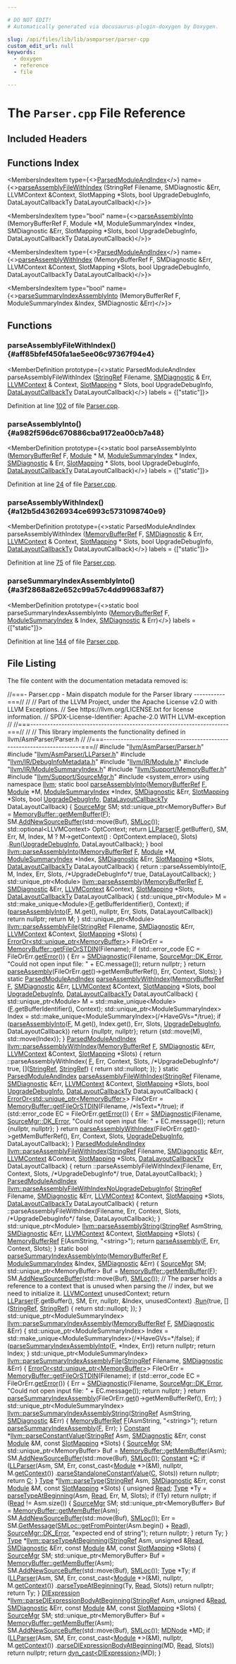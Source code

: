 ```yaml
---

# DO NOT EDIT!
# Automatically generated via docusaurus-plugin-doxygen by Doxygen.

slug: /api/files/lib/lib/asmparser/parser-cpp
custom_edit_url: null
keywords:
  - doxygen
  - reference
  - file

---
```





# The `Parser.cpp` File Reference

<DoxygenPage pluginConfig={pluginConfig}>



## Included Headers

<IncludesList>
<IncludesListItem
  filePath="llvm/AsmParser/Parser.h"
  permalink="/docs/api/files/include/include/llvm/include/llvm/asmparser/parser-h"
  isLocal="true" />
<IncludesListItem
  filePath="llvm/AsmParser/LLParser.h"
  permalink="/docs/api/files/include/include/llvm/include/llvm/asmparser/llparser-h"
  isLocal="true" />
<IncludesListItem
  filePath="llvm/IR/DebugInfoMetadata.h"
  permalink="/docs/api/files/include/include/llvm/include/llvm/ir/debuginfometadata-h"
  isLocal="true" />
<IncludesListItem
  filePath="llvm/IR/Module.h"
  permalink="/docs/api/files/include/include/llvm/include/llvm/ir/module-h"
  isLocal="true" />
<IncludesListItem
  filePath="llvm/IR/ModuleSummaryIndex.h"
  permalink="/docs/api/files/include/include/llvm/include/llvm/ir/modulesummaryindex-h"
  isLocal="true" />
<IncludesListItem
  filePath="llvm/Support/MemoryBuffer.h"
  permalink="/docs/api/files/include/include/llvm/include/llvm/support/memorybuffer-h"
  isLocal="true" />
<IncludesListItem
  filePath="llvm/Support/SourceMgr.h"
  permalink="/docs/api/files/include/include/llvm/include/llvm/support/sourcemgr-h"
  isLocal="true" />
<IncludesListItem
  filePath="system_error"
  permalink=""
  isLocal="false" />
</IncludesList>

## Functions Index

<MembersIndex>

<MembersIndexItem
  type={<><a href="/docs/api/structs/llvm/parsedmoduleandindex">ParsedModuleAndIndex</a></>}
  name={<><a href="#aff85bfef450fa1ae5ee06c97367f94e4">parseAssemblyFileWithIndex</a> (StringRef Filename, SMDiagnostic &amp;Err, LLVMContext &amp;Context, SlotMapping &#42;Slots, bool UpgradeDebugInfo, DataLayoutCallbackTy DataLayoutCallback)</>}>
</MembersIndexItem>

<MembersIndexItem
  type="bool"
  name={<><a href="#a982f596dc670886cba9172ea00cb7a48">parseAssemblyInto</a> (MemoryBufferRef F, Module &#42;M, ModuleSummaryIndex &#42;Index, SMDiagnostic &amp;Err, SlotMapping &#42;Slots, bool UpgradeDebugInfo, DataLayoutCallbackTy DataLayoutCallback)</>}>
</MembersIndexItem>

<MembersIndexItem
  type={<><a href="/docs/api/structs/llvm/parsedmoduleandindex">ParsedModuleAndIndex</a></>}
  name={<><a href="#a12b5d43626934ce6993c5731098740e9">parseAssemblyWithIndex</a> (MemoryBufferRef F, SMDiagnostic &amp;Err, LLVMContext &amp;Context, SlotMapping &#42;Slots, bool UpgradeDebugInfo, DataLayoutCallbackTy DataLayoutCallback)</>}>
</MembersIndexItem>

<MembersIndexItem
  type="bool"
  name={<><a href="#a3f2868a82e652c99a57c4dd99683af87">parseSummaryIndexAssemblyInto</a> (MemoryBufferRef F, ModuleSummaryIndex &amp;Index, SMDiagnostic &amp;Err)</>}>
</MembersIndexItem>

</MembersIndex>


<SectionDefinition>

## Functions

### parseAssemblyFileWithIndex() {#aff85bfef450fa1ae5ee06c97367f94e4}

<MemberDefinition
  prototype={<>static ParsedModuleAndIndex parseAssemblyFileWithIndex (<a href="/docs/api/classes/llvm/stringref">StringRef</a> Filename, <a href="/docs/api/classes/llvm/smdiagnostic">SMDiagnostic</a> &amp; Err, <a href="/docs/api/classes/llvm/llvmcontext">LLVMContext</a> &amp; Context, <a href="/docs/api/structs/llvm/slotmapping">SlotMapping</a> &#42; Slots, bool UpgradeDebugInfo, <a href="/docs/api/namespaces/llvm/#aa50ec5faa5aae091f99b0f840f58a379">DataLayoutCallbackTy</a> DataLayoutCallback)</>}
  labels = {["static"]}>

Definition at line <a href="#l00102">102</a> of file <a href="/docs/api/files/lib/lib/asmparser/parser-cpp">Parser.cpp</a>.
</MemberDefinition>

### parseAssemblyInto() {#a982f596dc670886cba9172ea00cb7a48}

<MemberDefinition
  prototype={<>static bool parseAssemblyInto (<a href="/docs/api/classes/llvm/memorybufferref">MemoryBufferRef</a> F, <a href="/docs/api/classes/llvm/module">Module</a> &#42; M, <a href="/docs/api/classes/llvm/modulesummaryindex">ModuleSummaryIndex</a> &#42; Index, <a href="/docs/api/classes/llvm/smdiagnostic">SMDiagnostic</a> &amp; Err, <a href="/docs/api/structs/llvm/slotmapping">SlotMapping</a> &#42; Slots, bool UpgradeDebugInfo, <a href="/docs/api/namespaces/llvm/#aa50ec5faa5aae091f99b0f840f58a379">DataLayoutCallbackTy</a> DataLayoutCallback)</>}
  labels = {["static"]}>

Definition at line <a href="#l00024">24</a> of file <a href="/docs/api/files/lib/lib/asmparser/parser-cpp">Parser.cpp</a>.
</MemberDefinition>

### parseAssemblyWithIndex() {#a12b5d43626934ce6993c5731098740e9}

<MemberDefinition
  prototype={<>static ParsedModuleAndIndex parseAssemblyWithIndex (<a href="/docs/api/classes/llvm/memorybufferref">MemoryBufferRef</a> F, <a href="/docs/api/classes/llvm/smdiagnostic">SMDiagnostic</a> &amp; Err, <a href="/docs/api/classes/llvm/llvmcontext">LLVMContext</a> &amp; Context, <a href="/docs/api/structs/llvm/slotmapping">SlotMapping</a> &#42; Slots, bool UpgradeDebugInfo, <a href="/docs/api/namespaces/llvm/#aa50ec5faa5aae091f99b0f840f58a379">DataLayoutCallbackTy</a> DataLayoutCallback)</>}
  labels = {["static"]}>

Definition at line <a href="#l00075">75</a> of file <a href="/docs/api/files/lib/lib/asmparser/parser-cpp">Parser.cpp</a>.
</MemberDefinition>

### parseSummaryIndexAssemblyInto() {#a3f2868a82e652c99a57c4dd99683af87}

<MemberDefinition
  prototype={<>static bool parseSummaryIndexAssemblyInto (<a href="/docs/api/classes/llvm/memorybufferref">MemoryBufferRef</a> F, <a href="/docs/api/classes/llvm/modulesummaryindex">ModuleSummaryIndex</a> &amp; Index, <a href="/docs/api/classes/llvm/smdiagnostic">SMDiagnostic</a> &amp; Err)</>}
  labels = {["static"]}>

Definition at line <a href="#l00144">144</a> of file <a href="/docs/api/files/lib/lib/asmparser/parser-cpp">Parser.cpp</a>.
</MemberDefinition>

</SectionDefinition>

## File Listing

The file content with the documentation metadata removed is:

<ProgramListing>

<Link id="l00001" /><CodeLine lineNumber="1"><Highlight kind="comment">//===- Parser.cpp - Main dispatch module for the Parser library -----------===//</Highlight><Highlight kind="normal"></Highlight></CodeLine>
<Link id="l00002" /><CodeLine lineNumber="2"><Highlight kind="normal"></Highlight><Highlight kind="comment">//</Highlight><Highlight kind="normal"></Highlight></CodeLine>
<Link id="l00003" /><CodeLine lineNumber="3"><Highlight kind="normal"></Highlight><Highlight kind="comment">// Part of the LLVM Project, under the Apache License v2.0 with LLVM Exceptions.</Highlight><Highlight kind="normal"></Highlight></CodeLine>
<Link id="l00004" /><CodeLine lineNumber="4"><Highlight kind="normal"></Highlight><Highlight kind="comment">// See https://llvm.org/LICENSE.txt for license information.</Highlight><Highlight kind="normal"></Highlight></CodeLine>
<Link id="l00005" /><CodeLine lineNumber="5"><Highlight kind="normal"></Highlight><Highlight kind="comment">// SPDX-License-Identifier: Apache-2.0 WITH LLVM-exception</Highlight><Highlight kind="normal"></Highlight></CodeLine>
<Link id="l00006" /><CodeLine lineNumber="6"><Highlight kind="normal"></Highlight><Highlight kind="comment">//</Highlight><Highlight kind="normal"></Highlight></CodeLine>
<Link id="l00007" /><CodeLine lineNumber="7"><Highlight kind="normal"></Highlight><Highlight kind="comment">//===----------------------------------------------------------------------===//</Highlight><Highlight kind="normal"></Highlight></CodeLine>
<Link id="l00008" /><CodeLine lineNumber="8"><Highlight kind="normal"></Highlight><Highlight kind="comment">//</Highlight><Highlight kind="normal"></Highlight></CodeLine>
<Link id="l00009" /><CodeLine lineNumber="9"><Highlight kind="normal"></Highlight><Highlight kind="comment">// This library implements the functionality defined in llvm/AsmParser/Parser.h</Highlight><Highlight kind="normal"></Highlight></CodeLine>
<Link id="l00010" /><CodeLine lineNumber="10"><Highlight kind="normal"></Highlight><Highlight kind="comment">//</Highlight><Highlight kind="normal"></Highlight></CodeLine>
<Link id="l00011" /><CodeLine lineNumber="11"><Highlight kind="normal"></Highlight><Highlight kind="comment">//===----------------------------------------------------------------------===//</Highlight><Highlight kind="normal"></Highlight></CodeLine>
<Link id="l00012" /><CodeLine lineNumber="12"><Highlight kind="normal"></Highlight></CodeLine>
<Link id="l00013" /><CodeLine lineNumber="13"><Highlight kind="normal"></Highlight><Highlight kind="preprocessor">#include &quot;<a href="/docs/api/files/include/include/llvm/include/llvm/asmparser/parser-h">llvm/AsmParser/Parser.h</a>&quot;</Highlight><Highlight kind="normal"></Highlight></CodeLine>
<Link id="l00014" /><CodeLine lineNumber="14"><Highlight kind="normal"></Highlight><Highlight kind="preprocessor">#include &quot;<a href="/docs/api/files/include/include/llvm/include/llvm/asmparser/llparser-h">llvm/AsmParser/LLParser.h</a>&quot;</Highlight><Highlight kind="normal"></Highlight></CodeLine>
<Link id="l00015" /><CodeLine lineNumber="15"><Highlight kind="normal"></Highlight><Highlight kind="preprocessor">#include &quot;<a href="/docs/api/files/include/include/llvm/include/llvm/ir/debuginfometadata-h">llvm/IR/DebugInfoMetadata.h</a>&quot;</Highlight><Highlight kind="normal"></Highlight></CodeLine>
<Link id="l00016" /><CodeLine lineNumber="16"><Highlight kind="normal"></Highlight><Highlight kind="preprocessor">#include &quot;<a href="/docs/api/files/include/include/llvm/include/llvm/ir/module-h">llvm/IR/Module.h</a>&quot;</Highlight><Highlight kind="normal"></Highlight></CodeLine>
<Link id="l00017" /><CodeLine lineNumber="17"><Highlight kind="normal"></Highlight><Highlight kind="preprocessor">#include &quot;<a href="/docs/api/files/include/include/llvm/include/llvm/ir/modulesummaryindex-h">llvm/IR/ModuleSummaryIndex.h</a>&quot;</Highlight><Highlight kind="normal"></Highlight></CodeLine>
<Link id="l00018" /><CodeLine lineNumber="18"><Highlight kind="normal"></Highlight><Highlight kind="preprocessor">#include &quot;<a href="/docs/api/files/include/include/llvm/include/llvm/support/memorybuffer-h">llvm/Support/MemoryBuffer.h</a>&quot;</Highlight><Highlight kind="normal"></Highlight></CodeLine>
<Link id="l00019" /><CodeLine lineNumber="19"><Highlight kind="normal"></Highlight><Highlight kind="preprocessor">#include &quot;<a href="/docs/api/files/include/include/llvm/include/llvm/support/sourcemgr-h">llvm/Support/SourceMgr.h</a>&quot;</Highlight><Highlight kind="normal"></Highlight></CodeLine>
<Link id="l00020" /><CodeLine lineNumber="20"><Highlight kind="normal"></Highlight><Highlight kind="preprocessor">#include &lt;system&#95;error&gt;</Highlight><Highlight kind="normal"></Highlight></CodeLine>
<Link id="l00021" /><CodeLine lineNumber="21"><Highlight kind="normal"></Highlight></CodeLine>
<Link id="l00022" /><CodeLine lineNumber="22"><Highlight kind="normal"></Highlight><Highlight kind="keyword">using namespace </Highlight><Highlight kind="normal"><a href="/docs/api/namespaces/llvm">llvm</a>;</Highlight></CodeLine>
<Link id="l00023" /><CodeLine lineNumber="23"><Highlight kind="normal"></Highlight></CodeLine>
<Link id="l00024" /><CodeLine lineNumber="24" lineLink="#a982f596dc670886cba9172ea00cb7a48"><Highlight kind="normal"></Highlight><Highlight kind="keyword">static</Highlight><Highlight kind="normal"> </Highlight><Highlight kind="keywordtype">bool</Highlight><Highlight kind="normal"> <a href="/docs/api/namespaces/llvm/#ab372f737009f5f2e40d28dbc9066313e">parseAssemblyInto</a>(<a href="/docs/api/classes/llvm/memorybufferref">MemoryBufferRef</a> <a href="/docs/api/files/lib/lib/support/md5-cpp/#a96d73bbd7af15cb1fc38c3f4a3bd82e9">F</a>, <a href="/docs/api/classes/llvm/module">Module</a> &#42;M,</Highlight></CodeLine>
<Link id="l00025" /><CodeLine lineNumber="25"><Highlight kind="normal">                              <a href="/docs/api/classes/llvm/modulesummaryindex">ModuleSummaryIndex</a> &#42;Index, <a href="/docs/api/classes/llvm/smdiagnostic">SMDiagnostic</a> &amp;Err,</Highlight></CodeLine>
<Link id="l00026" /><CodeLine lineNumber="26"><Highlight kind="normal">                              <a href="/docs/api/structs/llvm/slotmapping">SlotMapping</a> &#42;Slots, </Highlight><Highlight kind="keywordtype">bool</Highlight><Highlight kind="normal"> <a href="/docs/api/namespaces/llvm/#ad3c29183c5faa7f5a352807af8aca268">UpgradeDebugInfo</a>,</Highlight></CodeLine>
<Link id="l00027" /><CodeLine lineNumber="27"><Highlight kind="normal">                              <a href="/docs/api/namespaces/llvm/#aa50ec5faa5aae091f99b0f840f58a379">DataLayoutCallbackTy</a> DataLayoutCallback) &#123;</Highlight></CodeLine>
<Link id="l00028" /><CodeLine lineNumber="28"><Highlight kind="normal">  <a href="/docs/api/classes/llvm/sourcemgr">SourceMgr</a> SM;</Highlight></CodeLine>
<Link id="l00029" /><CodeLine lineNumber="29"><Highlight kind="normal">  std::unique&#95;ptr&lt;MemoryBuffer&gt; Buf = <a href="/docs/api/classes/llvm/memorybuffer/#a0f68098734d6d3b451aacf5b38a67131">MemoryBuffer::getMemBuffer</a>(<a href="/docs/api/files/lib/lib/support/md5-cpp/#a96d73bbd7af15cb1fc38c3f4a3bd82e9">F</a>);</Highlight></CodeLine>
<Link id="l00030" /><CodeLine lineNumber="30"><Highlight kind="normal">  SM.<a href="/docs/api/classes/llvm/sourcemgr/#afe70aa1105a855036bdeb6426cac27db">AddNewSourceBuffer</a>(std::move(Buf), <a href="/docs/api/classes/llvm/smloc">SMLoc</a>());</Highlight></CodeLine>
<Link id="l00031" /><CodeLine lineNumber="31"><Highlight kind="normal"></Highlight></CodeLine>
<Link id="l00032" /><CodeLine lineNumber="32"><Highlight kind="normal">  std::optional&lt;LLVMContext&gt; OptContext;</Highlight></CodeLine>
<Link id="l00033" /><CodeLine lineNumber="33"><Highlight kind="normal">  </Highlight><Highlight kind="keywordflow">return</Highlight><Highlight kind="normal"> <a href="/docs/api/classes/llvm/llparser">LLParser</a>(<a href="/docs/api/files/lib/lib/support/md5-cpp/#a96d73bbd7af15cb1fc38c3f4a3bd82e9">F</a>.getBuffer(), SM, Err, M, Index,</Highlight></CodeLine>
<Link id="l00034" /><CodeLine lineNumber="34"><Highlight kind="normal">                  M ? M-&gt;getContext() : OptContext.emplace(), Slots)</Highlight></CodeLine>
<Link id="l00035" /><CodeLine lineNumber="35"><Highlight kind="normal">      .<a href="/docs/api/classes/llvm/llparser/#aeabb9a69009bc6019e909b931db71937">Run</a>(<a href="/docs/api/namespaces/llvm/#ad3c29183c5faa7f5a352807af8aca268">UpgradeDebugInfo</a>, DataLayoutCallback);</Highlight></CodeLine>
<Link id="l00036" /><CodeLine lineNumber="36"><Highlight kind="normal">&#125;</Highlight></CodeLine>
<Link id="l00037" /><CodeLine lineNumber="37"><Highlight kind="normal"></Highlight></CodeLine>
<Link id="l00038" /><CodeLine lineNumber="38" lineLink="/docs/api/namespaces/llvm/#ab372f737009f5f2e40d28dbc9066313e"><Highlight kind="normal"></Highlight><Highlight kind="keywordtype">bool</Highlight><Highlight kind="normal"> <a href="/docs/api/namespaces/llvm/#ab372f737009f5f2e40d28dbc9066313e">llvm::parseAssemblyInto</a>(<a href="/docs/api/classes/llvm/memorybufferref">MemoryBufferRef</a> <a href="/docs/api/files/lib/lib/support/md5-cpp/#a96d73bbd7af15cb1fc38c3f4a3bd82e9">F</a>, <a href="/docs/api/classes/llvm/module">Module</a> &#42;M,</Highlight></CodeLine>
<Link id="l00039" /><CodeLine lineNumber="39"><Highlight kind="normal">                             <a href="/docs/api/classes/llvm/modulesummaryindex">ModuleSummaryIndex</a> &#42;Index, <a href="/docs/api/classes/llvm/smdiagnostic">SMDiagnostic</a> &amp;Err,</Highlight></CodeLine>
<Link id="l00040" /><CodeLine lineNumber="40"><Highlight kind="normal">                             <a href="/docs/api/structs/llvm/slotmapping">SlotMapping</a> &#42;Slots,</Highlight></CodeLine>
<Link id="l00041" /><CodeLine lineNumber="41"><Highlight kind="normal">                             <a href="/docs/api/namespaces/llvm/#aa50ec5faa5aae091f99b0f840f58a379">DataLayoutCallbackTy</a> DataLayoutCallback) &#123;</Highlight></CodeLine>
<Link id="l00042" /><CodeLine lineNumber="42"><Highlight kind="normal">  return ::parseAssemblyInto(<a href="/docs/api/files/lib/lib/support/md5-cpp/#a96d73bbd7af15cb1fc38c3f4a3bd82e9">F</a>, M, Index, Err, Slots,</Highlight></CodeLine>
<Link id="l00043" /><CodeLine lineNumber="43"><Highlight kind="normal">                             </Highlight><Highlight kind="comment">/&#42;UpgradeDebugInfo&#42;/</Highlight><Highlight kind="normal"> </Highlight><Highlight kind="keyword">true</Highlight><Highlight kind="normal">, DataLayoutCallback);</Highlight></CodeLine>
<Link id="l00044" /><CodeLine lineNumber="44"><Highlight kind="normal">&#125;</Highlight></CodeLine>
<Link id="l00045" /><CodeLine lineNumber="45"><Highlight kind="normal"></Highlight></CodeLine>
<Link id="l00046" /><CodeLine lineNumber="46"><Highlight kind="normal">std::unique&#95;ptr&lt;Module&gt;</Highlight></CodeLine>
<Link id="l00047" /><CodeLine lineNumber="47" lineLink="/docs/api/namespaces/llvm/#aacd73143fc1dac7545bf6cfc42ffe112"><Highlight kind="normal"><a href="/docs/api/namespaces/llvm/#aacd73143fc1dac7545bf6cfc42ffe112">llvm::parseAssembly</a>(<a href="/docs/api/classes/llvm/memorybufferref">MemoryBufferRef</a> <a href="/docs/api/files/lib/lib/support/md5-cpp/#a96d73bbd7af15cb1fc38c3f4a3bd82e9">F</a>, <a href="/docs/api/classes/llvm/smdiagnostic">SMDiagnostic</a> &amp;Err, <a href="/docs/api/classes/llvm/llvmcontext">LLVMContext</a> &amp;Context,</Highlight></CodeLine>
<Link id="l00048" /><CodeLine lineNumber="48"><Highlight kind="normal">                    <a href="/docs/api/structs/llvm/slotmapping">SlotMapping</a> &#42;Slots,</Highlight></CodeLine>
<Link id="l00049" /><CodeLine lineNumber="49"><Highlight kind="normal">                    <a href="/docs/api/namespaces/llvm/#aa50ec5faa5aae091f99b0f840f58a379">DataLayoutCallbackTy</a> DataLayoutCallback) &#123;</Highlight></CodeLine>
<Link id="l00050" /><CodeLine lineNumber="50"><Highlight kind="normal">  std::unique&#95;ptr&lt;Module&gt; M =</Highlight></CodeLine>
<Link id="l00051" /><CodeLine lineNumber="51"><Highlight kind="normal">      std::make&#95;unique&lt;Module&gt;(<a href="/docs/api/files/lib/lib/support/md5-cpp/#a96d73bbd7af15cb1fc38c3f4a3bd82e9">F</a>.getBufferIdentifier(), Context);</Highlight></CodeLine>
<Link id="l00052" /><CodeLine lineNumber="52"><Highlight kind="normal"></Highlight></CodeLine>
<Link id="l00053" /><CodeLine lineNumber="53"><Highlight kind="normal">  </Highlight><Highlight kind="keywordflow">if</Highlight><Highlight kind="normal"> (<a href="/docs/api/namespaces/llvm/#ab372f737009f5f2e40d28dbc9066313e">parseAssemblyInto</a>(<a href="/docs/api/files/lib/lib/support/md5-cpp/#a96d73bbd7af15cb1fc38c3f4a3bd82e9">F</a>, M.get(), </Highlight><Highlight kind="keyword">nullptr</Highlight><Highlight kind="normal">, Err, Slots, DataLayoutCallback))</Highlight></CodeLine>
<Link id="l00054" /><CodeLine lineNumber="54"><Highlight kind="normal">    </Highlight><Highlight kind="keywordflow">return</Highlight><Highlight kind="normal"> </Highlight><Highlight kind="keyword">nullptr</Highlight><Highlight kind="normal">;</Highlight></CodeLine>
<Link id="l00055" /><CodeLine lineNumber="55"><Highlight kind="normal"></Highlight></CodeLine>
<Link id="l00056" /><CodeLine lineNumber="56"><Highlight kind="normal">  </Highlight><Highlight kind="keywordflow">return</Highlight><Highlight kind="normal"> M;</Highlight></CodeLine>
<Link id="l00057" /><CodeLine lineNumber="57"><Highlight kind="normal">&#125;</Highlight></CodeLine>
<Link id="l00058" /><CodeLine lineNumber="58"><Highlight kind="normal"></Highlight></CodeLine>
<Link id="l00059" /><CodeLine lineNumber="59" lineLink="/docs/api/namespaces/llvm/#ab9a2a0bea39c1731326a7e3504cba4da"><Highlight kind="normal">std::unique&#95;ptr&lt;Module&gt; <a href="/docs/api/namespaces/llvm/#ab9a2a0bea39c1731326a7e3504cba4da">llvm::parseAssemblyFile</a>(<a href="/docs/api/classes/llvm/stringref">StringRef</a> Filename,</Highlight></CodeLine>
<Link id="l00060" /><CodeLine lineNumber="60"><Highlight kind="normal">                                                <a href="/docs/api/classes/llvm/smdiagnostic">SMDiagnostic</a> &amp;Err,</Highlight></CodeLine>
<Link id="l00061" /><CodeLine lineNumber="61"><Highlight kind="normal">                                                <a href="/docs/api/classes/llvm/llvmcontext">LLVMContext</a> &amp;Context,</Highlight></CodeLine>
<Link id="l00062" /><CodeLine lineNumber="62"><Highlight kind="normal">                                                <a href="/docs/api/structs/llvm/slotmapping">SlotMapping</a> &#42;Slots) &#123;</Highlight></CodeLine>
<Link id="l00063" /><CodeLine lineNumber="63"><Highlight kind="normal">  <a href="/docs/api/classes/llvm/erroror">ErrorOr&lt;std::unique&#95;ptr&lt;MemoryBuffer&gt;</a>&gt; FileOrErr =</Highlight></CodeLine>
<Link id="l00064" /><CodeLine lineNumber="64"><Highlight kind="normal">      <a href="/docs/api/classes/llvm/memorybuffer/#a9c54e2428ad0163441789c281ca42ee4">MemoryBuffer::getFileOrSTDIN</a>(Filename);</Highlight></CodeLine>
<Link id="l00065" /><CodeLine lineNumber="65"><Highlight kind="normal">  </Highlight><Highlight kind="keywordflow">if</Highlight><Highlight kind="normal"> (std::error&#95;code EC = FileOrErr.<a href="/docs/api/classes/llvm/erroror/#a8300c72908f1845c931951ed4b2a2375">getError</a>()) &#123;</Highlight></CodeLine>
<Link id="l00066" /><CodeLine lineNumber="66"><Highlight kind="normal">    Err = <a href="/docs/api/classes/llvm/smdiagnostic">SMDiagnostic</a>(Filename, <a href="/docs/api/classes/llvm/sourcemgr/#a346262ff27e71aff626fe6548ef8a777adaf658d40b0b4eb15c0350864c87c2b8">SourceMgr::DK&#95;Error</a>,</Highlight></CodeLine>
<Link id="l00067" /><CodeLine lineNumber="67"><Highlight kind="normal">                       </Highlight><Highlight kind="stringliteral">&quot;Could not open input file: &quot;</Highlight><Highlight kind="normal"> + EC.message());</Highlight></CodeLine>
<Link id="l00068" /><CodeLine lineNumber="68"><Highlight kind="normal">    </Highlight><Highlight kind="keywordflow">return</Highlight><Highlight kind="normal"> </Highlight><Highlight kind="keyword">nullptr</Highlight><Highlight kind="normal">;</Highlight></CodeLine>
<Link id="l00069" /><CodeLine lineNumber="69"><Highlight kind="normal">  &#125;</Highlight></CodeLine>
<Link id="l00070" /><CodeLine lineNumber="70"><Highlight kind="normal"></Highlight></CodeLine>
<Link id="l00071" /><CodeLine lineNumber="71"><Highlight kind="normal">  </Highlight><Highlight kind="keywordflow">return</Highlight><Highlight kind="normal"> <a href="/docs/api/namespaces/llvm/#aacd73143fc1dac7545bf6cfc42ffe112">parseAssembly</a>(FileOrErr.<a href="/docs/api/classes/llvm/erroror/#a7903f14c3b4fb5b4f9f9fa8b4ee0b4eb">get</a>()-&gt;getMemBufferRef(), Err, Context, Slots);</Highlight></CodeLine>
<Link id="l00072" /><CodeLine lineNumber="72"><Highlight kind="normal">&#125;</Highlight></CodeLine>
<Link id="l00073" /><CodeLine lineNumber="73"><Highlight kind="normal"></Highlight></CodeLine>
<Link id="l00074" /><CodeLine lineNumber="74"><Highlight kind="normal"></Highlight><Highlight kind="keyword">static</Highlight><Highlight kind="normal"> <a href="/docs/api/structs/llvm/parsedmoduleandindex">ParsedModuleAndIndex</a></Highlight></CodeLine>
<Link id="l00075" /><CodeLine lineNumber="75" lineLink="#a12b5d43626934ce6993c5731098740e9"><Highlight kind="normal"><a href="/docs/api/namespaces/llvm/#ab1041a5a70dd1b5246ecb39f46a70a2f">parseAssemblyWithIndex</a>(<a href="/docs/api/classes/llvm/memorybufferref">MemoryBufferRef</a> <a href="/docs/api/files/lib/lib/support/md5-cpp/#a96d73bbd7af15cb1fc38c3f4a3bd82e9">F</a>, <a href="/docs/api/classes/llvm/smdiagnostic">SMDiagnostic</a> &amp;Err,</Highlight></CodeLine>
<Link id="l00076" /><CodeLine lineNumber="76"><Highlight kind="normal">                       <a href="/docs/api/classes/llvm/llvmcontext">LLVMContext</a> &amp;Context, <a href="/docs/api/structs/llvm/slotmapping">SlotMapping</a> &#42;Slots,</Highlight></CodeLine>
<Link id="l00077" /><CodeLine lineNumber="77"><Highlight kind="normal">                       </Highlight><Highlight kind="keywordtype">bool</Highlight><Highlight kind="normal"> <a href="/docs/api/namespaces/llvm/#ad3c29183c5faa7f5a352807af8aca268">UpgradeDebugInfo</a>,</Highlight></CodeLine>
<Link id="l00078" /><CodeLine lineNumber="78"><Highlight kind="normal">                       <a href="/docs/api/namespaces/llvm/#aa50ec5faa5aae091f99b0f840f58a379">DataLayoutCallbackTy</a> DataLayoutCallback) &#123;</Highlight></CodeLine>
<Link id="l00079" /><CodeLine lineNumber="79"><Highlight kind="normal">  std::unique&#95;ptr&lt;Module&gt; M =</Highlight></CodeLine>
<Link id="l00080" /><CodeLine lineNumber="80"><Highlight kind="normal">      std::make&#95;unique&lt;Module&gt;(<a href="/docs/api/files/lib/lib/support/md5-cpp/#a96d73bbd7af15cb1fc38c3f4a3bd82e9">F</a>.getBufferIdentifier(), Context);</Highlight></CodeLine>
<Link id="l00081" /><CodeLine lineNumber="81"><Highlight kind="normal">  std::unique&#95;ptr&lt;ModuleSummaryIndex&gt; Index =</Highlight></CodeLine>
<Link id="l00082" /><CodeLine lineNumber="82"><Highlight kind="normal">      std::make&#95;unique&lt;ModuleSummaryIndex&gt;(</Highlight><Highlight kind="comment">/&#42;HaveGVs=&#42;/</Highlight><Highlight kind="keyword">true</Highlight><Highlight kind="normal">);</Highlight></CodeLine>
<Link id="l00083" /><CodeLine lineNumber="83"><Highlight kind="normal"></Highlight></CodeLine>
<Link id="l00084" /><CodeLine lineNumber="84"><Highlight kind="normal">  </Highlight><Highlight kind="keywordflow">if</Highlight><Highlight kind="normal"> (<a href="/docs/api/namespaces/llvm/#ab372f737009f5f2e40d28dbc9066313e">parseAssemblyInto</a>(<a href="/docs/api/files/lib/lib/support/md5-cpp/#a96d73bbd7af15cb1fc38c3f4a3bd82e9">F</a>, M.get(), Index.get(), Err, Slots, <a href="/docs/api/namespaces/llvm/#ad3c29183c5faa7f5a352807af8aca268">UpgradeDebugInfo</a>,</Highlight></CodeLine>
<Link id="l00085" /><CodeLine lineNumber="85"><Highlight kind="normal">                        DataLayoutCallback))</Highlight></CodeLine>
<Link id="l00086" /><CodeLine lineNumber="86"><Highlight kind="normal">    </Highlight><Highlight kind="keywordflow">return</Highlight><Highlight kind="normal"> &#123;</Highlight><Highlight kind="keyword">nullptr</Highlight><Highlight kind="normal">, </Highlight><Highlight kind="keyword">nullptr</Highlight><Highlight kind="normal">&#125;;</Highlight></CodeLine>
<Link id="l00087" /><CodeLine lineNumber="87"><Highlight kind="normal"></Highlight></CodeLine>
<Link id="l00088" /><CodeLine lineNumber="88"><Highlight kind="normal">  </Highlight><Highlight kind="keywordflow">return</Highlight><Highlight kind="normal"> &#123;std::move(M), std::move(Index)&#125;;</Highlight></CodeLine>
<Link id="l00089" /><CodeLine lineNumber="89"><Highlight kind="normal">&#125;</Highlight></CodeLine>
<Link id="l00090" /><CodeLine lineNumber="90"><Highlight kind="normal"></Highlight></CodeLine>
<Link id="l00091" /><CodeLine lineNumber="91" lineLink="/docs/api/namespaces/llvm/#ab1041a5a70dd1b5246ecb39f46a70a2f"><Highlight kind="normal"><a href="/docs/api/structs/llvm/parsedmoduleandindex">ParsedModuleAndIndex</a> <a href="/docs/api/namespaces/llvm/#ab1041a5a70dd1b5246ecb39f46a70a2f">llvm::parseAssemblyWithIndex</a>(<a href="/docs/api/classes/llvm/memorybufferref">MemoryBufferRef</a> <a href="/docs/api/files/lib/lib/support/md5-cpp/#a96d73bbd7af15cb1fc38c3f4a3bd82e9">F</a>,</Highlight></CodeLine>
<Link id="l00092" /><CodeLine lineNumber="92"><Highlight kind="normal">                                                  <a href="/docs/api/classes/llvm/smdiagnostic">SMDiagnostic</a> &amp;Err,</Highlight></CodeLine>
<Link id="l00093" /><CodeLine lineNumber="93"><Highlight kind="normal">                                                  <a href="/docs/api/classes/llvm/llvmcontext">LLVMContext</a> &amp;Context,</Highlight></CodeLine>
<Link id="l00094" /><CodeLine lineNumber="94"><Highlight kind="normal">                                                  <a href="/docs/api/structs/llvm/slotmapping">SlotMapping</a> &#42;Slots) &#123;</Highlight></CodeLine>
<Link id="l00095" /><CodeLine lineNumber="95"><Highlight kind="normal">  return ::parseAssemblyWithIndex(</Highlight></CodeLine>
<Link id="l00096" /><CodeLine lineNumber="96"><Highlight kind="normal">      <a href="/docs/api/files/lib/lib/support/md5-cpp/#a96d73bbd7af15cb1fc38c3f4a3bd82e9">F</a>, Err, Context, Slots,</Highlight></CodeLine>
<Link id="l00097" /><CodeLine lineNumber="97"><Highlight kind="normal">      </Highlight><Highlight kind="comment">/&#42;UpgradeDebugInfo&#42;/</Highlight><Highlight kind="normal"> </Highlight><Highlight kind="keyword">true</Highlight><Highlight kind="normal">,</Highlight></CodeLine>
<Link id="l00098" /><CodeLine lineNumber="98"><Highlight kind="normal">      &#91;&#93;(<a href="/docs/api/classes/llvm/stringref">StringRef</a>, <a href="/docs/api/classes/llvm/stringref">StringRef</a>) &#123; </Highlight><Highlight kind="keywordflow">return</Highlight><Highlight kind="normal"> std::nullopt; &#125;);</Highlight></CodeLine>
<Link id="l00099" /><CodeLine lineNumber="99"><Highlight kind="normal">&#125;</Highlight></CodeLine>
<Link id="l00100" /><CodeLine lineNumber="100"><Highlight kind="normal"></Highlight></CodeLine>
<Link id="l00101" /><CodeLine lineNumber="101"><Highlight kind="normal"></Highlight><Highlight kind="keyword">static</Highlight><Highlight kind="normal"> <a href="/docs/api/structs/llvm/parsedmoduleandindex">ParsedModuleAndIndex</a></Highlight></CodeLine>
<Link id="l00102" /><CodeLine lineNumber="102" lineLink="#aff85bfef450fa1ae5ee06c97367f94e4"><Highlight kind="normal"><a href="/docs/api/namespaces/llvm/#af25a236164a597a9e9ceb43a4f5cfd1b">parseAssemblyFileWithIndex</a>(<a href="/docs/api/classes/llvm/stringref">StringRef</a> Filename, <a href="/docs/api/classes/llvm/smdiagnostic">SMDiagnostic</a> &amp;Err,</Highlight></CodeLine>
<Link id="l00103" /><CodeLine lineNumber="103"><Highlight kind="normal">                           <a href="/docs/api/classes/llvm/llvmcontext">LLVMContext</a> &amp;Context, <a href="/docs/api/structs/llvm/slotmapping">SlotMapping</a> &#42;Slots,</Highlight></CodeLine>
<Link id="l00104" /><CodeLine lineNumber="104"><Highlight kind="normal">                           </Highlight><Highlight kind="keywordtype">bool</Highlight><Highlight kind="normal"> <a href="/docs/api/namespaces/llvm/#ad3c29183c5faa7f5a352807af8aca268">UpgradeDebugInfo</a>,</Highlight></CodeLine>
<Link id="l00105" /><CodeLine lineNumber="105"><Highlight kind="normal">                           <a href="/docs/api/namespaces/llvm/#aa50ec5faa5aae091f99b0f840f58a379">DataLayoutCallbackTy</a> DataLayoutCallback) &#123;</Highlight></CodeLine>
<Link id="l00106" /><CodeLine lineNumber="106"><Highlight kind="normal">  <a href="/docs/api/classes/llvm/erroror">ErrorOr&lt;std::unique&#95;ptr&lt;MemoryBuffer&gt;</a>&gt; FileOrErr =</Highlight></CodeLine>
<Link id="l00107" /><CodeLine lineNumber="107"><Highlight kind="normal">      <a href="/docs/api/classes/llvm/memorybuffer/#a9c54e2428ad0163441789c281ca42ee4">MemoryBuffer::getFileOrSTDIN</a>(Filename, </Highlight><Highlight kind="comment">/&#42;IsText=&#42;/</Highlight><Highlight kind="keyword">true</Highlight><Highlight kind="normal">);</Highlight></CodeLine>
<Link id="l00108" /><CodeLine lineNumber="108"><Highlight kind="normal">  </Highlight><Highlight kind="keywordflow">if</Highlight><Highlight kind="normal"> (std::error&#95;code EC = FileOrErr.<a href="/docs/api/classes/llvm/erroror/#a8300c72908f1845c931951ed4b2a2375">getError</a>()) &#123;</Highlight></CodeLine>
<Link id="l00109" /><CodeLine lineNumber="109"><Highlight kind="normal">    Err = <a href="/docs/api/classes/llvm/smdiagnostic">SMDiagnostic</a>(Filename, <a href="/docs/api/classes/llvm/sourcemgr/#a346262ff27e71aff626fe6548ef8a777adaf658d40b0b4eb15c0350864c87c2b8">SourceMgr::DK&#95;Error</a>,</Highlight></CodeLine>
<Link id="l00110" /><CodeLine lineNumber="110"><Highlight kind="normal">                       </Highlight><Highlight kind="stringliteral">&quot;Could not open input file: &quot;</Highlight><Highlight kind="normal"> + EC.message());</Highlight></CodeLine>
<Link id="l00111" /><CodeLine lineNumber="111"><Highlight kind="normal">    </Highlight><Highlight kind="keywordflow">return</Highlight><Highlight kind="normal"> &#123;</Highlight><Highlight kind="keyword">nullptr</Highlight><Highlight kind="normal">, </Highlight><Highlight kind="keyword">nullptr</Highlight><Highlight kind="normal">&#125;;</Highlight></CodeLine>
<Link id="l00112" /><CodeLine lineNumber="112"><Highlight kind="normal">  &#125;</Highlight></CodeLine>
<Link id="l00113" /><CodeLine lineNumber="113"><Highlight kind="normal"></Highlight></CodeLine>
<Link id="l00114" /><CodeLine lineNumber="114"><Highlight kind="normal">  </Highlight><Highlight kind="keywordflow">return</Highlight><Highlight kind="normal"> <a href="/docs/api/namespaces/llvm/#ab1041a5a70dd1b5246ecb39f46a70a2f">parseAssemblyWithIndex</a>(FileOrErr.<a href="/docs/api/classes/llvm/erroror/#a7903f14c3b4fb5b4f9f9fa8b4ee0b4eb">get</a>()-&gt;getMemBufferRef(), Err,</Highlight></CodeLine>
<Link id="l00115" /><CodeLine lineNumber="115"><Highlight kind="normal">                                Context, Slots, <a href="/docs/api/namespaces/llvm/#ad3c29183c5faa7f5a352807af8aca268">UpgradeDebugInfo</a>,</Highlight></CodeLine>
<Link id="l00116" /><CodeLine lineNumber="116"><Highlight kind="normal">                                DataLayoutCallback);</Highlight></CodeLine>
<Link id="l00117" /><CodeLine lineNumber="117"><Highlight kind="normal">&#125;</Highlight></CodeLine>
<Link id="l00118" /><CodeLine lineNumber="118"><Highlight kind="normal"></Highlight></CodeLine>
<Link id="l00119" /><CodeLine lineNumber="119"><Highlight kind="normal"><a href="/docs/api/structs/llvm/parsedmoduleandindex">ParsedModuleAndIndex</a></Highlight></CodeLine>
<Link id="l00120" /><CodeLine lineNumber="120" lineLink="/docs/api/namespaces/llvm/#af25a236164a597a9e9ceb43a4f5cfd1b"><Highlight kind="normal"><a href="/docs/api/namespaces/llvm/#af25a236164a597a9e9ceb43a4f5cfd1b">llvm::parseAssemblyFileWithIndex</a>(<a href="/docs/api/classes/llvm/stringref">StringRef</a> Filename, <a href="/docs/api/classes/llvm/smdiagnostic">SMDiagnostic</a> &amp;Err,</Highlight></CodeLine>
<Link id="l00121" /><CodeLine lineNumber="121"><Highlight kind="normal">                                 <a href="/docs/api/classes/llvm/llvmcontext">LLVMContext</a> &amp;Context, <a href="/docs/api/structs/llvm/slotmapping">SlotMapping</a> &#42;Slots,</Highlight></CodeLine>
<Link id="l00122" /><CodeLine lineNumber="122"><Highlight kind="normal">                                 <a href="/docs/api/namespaces/llvm/#aa50ec5faa5aae091f99b0f840f58a379">DataLayoutCallbackTy</a> DataLayoutCallback) &#123;</Highlight></CodeLine>
<Link id="l00123" /><CodeLine lineNumber="123"><Highlight kind="normal">  return ::parseAssemblyFileWithIndex(Filename, Err, Context, Slots,</Highlight></CodeLine>
<Link id="l00124" /><CodeLine lineNumber="124"><Highlight kind="normal">                                      </Highlight><Highlight kind="comment">/&#42;UpgradeDebugInfo&#42;/</Highlight><Highlight kind="normal"> </Highlight><Highlight kind="keyword">true</Highlight><Highlight kind="normal">,</Highlight></CodeLine>
<Link id="l00125" /><CodeLine lineNumber="125"><Highlight kind="normal">                                      DataLayoutCallback);</Highlight></CodeLine>
<Link id="l00126" /><CodeLine lineNumber="126"><Highlight kind="normal">&#125;</Highlight></CodeLine>
<Link id="l00127" /><CodeLine lineNumber="127"><Highlight kind="normal"></Highlight></CodeLine>
<Link id="l00128" /><CodeLine lineNumber="128" lineLink="/docs/api/namespaces/llvm/#a75d2ae4c1e49335253a2569d4dcd98ec"><Highlight kind="normal"><a href="/docs/api/structs/llvm/parsedmoduleandindex">ParsedModuleAndIndex</a> <a href="/docs/api/namespaces/llvm/#a75d2ae4c1e49335253a2569d4dcd98ec">llvm::parseAssemblyFileWithIndexNoUpgradeDebugInfo</a>(</Highlight></CodeLine>
<Link id="l00129" /><CodeLine lineNumber="129"><Highlight kind="normal">    <a href="/docs/api/classes/llvm/stringref">StringRef</a> Filename, <a href="/docs/api/classes/llvm/smdiagnostic">SMDiagnostic</a> &amp;Err, <a href="/docs/api/classes/llvm/llvmcontext">LLVMContext</a> &amp;Context,</Highlight></CodeLine>
<Link id="l00130" /><CodeLine lineNumber="130"><Highlight kind="normal">    <a href="/docs/api/structs/llvm/slotmapping">SlotMapping</a> &#42;Slots, <a href="/docs/api/namespaces/llvm/#aa50ec5faa5aae091f99b0f840f58a379">DataLayoutCallbackTy</a> DataLayoutCallback) &#123;</Highlight></CodeLine>
<Link id="l00131" /><CodeLine lineNumber="131"><Highlight kind="normal">  return ::parseAssemblyFileWithIndex(Filename, Err, Context, Slots,</Highlight></CodeLine>
<Link id="l00132" /><CodeLine lineNumber="132"><Highlight kind="normal">                                      </Highlight><Highlight kind="comment">/&#42;UpgradeDebugInfo&#42;/</Highlight><Highlight kind="normal"> </Highlight><Highlight kind="keyword">false</Highlight><Highlight kind="normal">,</Highlight></CodeLine>
<Link id="l00133" /><CodeLine lineNumber="133"><Highlight kind="normal">                                      DataLayoutCallback);</Highlight></CodeLine>
<Link id="l00134" /><CodeLine lineNumber="134"><Highlight kind="normal">&#125;</Highlight></CodeLine>
<Link id="l00135" /><CodeLine lineNumber="135"><Highlight kind="normal"></Highlight></CodeLine>
<Link id="l00136" /><CodeLine lineNumber="136" lineLink="/docs/api/namespaces/llvm/#a3530097f4163a76e874c50ef0b9b99d1"><Highlight kind="normal">std::unique&#95;ptr&lt;Module&gt; <a href="/docs/api/namespaces/llvm/#a3530097f4163a76e874c50ef0b9b99d1">llvm::parseAssemblyString</a>(<a href="/docs/api/classes/llvm/stringref">StringRef</a> AsmString,</Highlight></CodeLine>
<Link id="l00137" /><CodeLine lineNumber="137"><Highlight kind="normal">                                                  <a href="/docs/api/classes/llvm/smdiagnostic">SMDiagnostic</a> &amp;Err,</Highlight></CodeLine>
<Link id="l00138" /><CodeLine lineNumber="138"><Highlight kind="normal">                                                  <a href="/docs/api/classes/llvm/llvmcontext">LLVMContext</a> &amp;Context,</Highlight></CodeLine>
<Link id="l00139" /><CodeLine lineNumber="139"><Highlight kind="normal">                                                  <a href="/docs/api/structs/llvm/slotmapping">SlotMapping</a> &#42;Slots) &#123;</Highlight></CodeLine>
<Link id="l00140" /><CodeLine lineNumber="140"><Highlight kind="normal">  <a href="/docs/api/classes/llvm/memorybufferref">MemoryBufferRef</a> <a href="/docs/api/files/lib/lib/support/md5-cpp/#a96d73bbd7af15cb1fc38c3f4a3bd82e9">F</a>(AsmString, </Highlight><Highlight kind="stringliteral">&quot;&lt;string&gt;&quot;</Highlight><Highlight kind="normal">);</Highlight></CodeLine>
<Link id="l00141" /><CodeLine lineNumber="141"><Highlight kind="normal">  </Highlight><Highlight kind="keywordflow">return</Highlight><Highlight kind="normal"> <a href="/docs/api/namespaces/llvm/#aacd73143fc1dac7545bf6cfc42ffe112">parseAssembly</a>(<a href="/docs/api/files/lib/lib/support/md5-cpp/#a96d73bbd7af15cb1fc38c3f4a3bd82e9">F</a>, Err, Context, Slots);</Highlight></CodeLine>
<Link id="l00142" /><CodeLine lineNumber="142"><Highlight kind="normal">&#125;</Highlight></CodeLine>
<Link id="l00143" /><CodeLine lineNumber="143"><Highlight kind="normal"></Highlight></CodeLine>
<Link id="l00144" /><CodeLine lineNumber="144" lineLink="#a3f2868a82e652c99a57c4dd99683af87"><Highlight kind="normal"></Highlight><Highlight kind="keyword">static</Highlight><Highlight kind="normal"> </Highlight><Highlight kind="keywordtype">bool</Highlight><Highlight kind="normal"> <a href="#a3f2868a82e652c99a57c4dd99683af87">parseSummaryIndexAssemblyInto</a>(<a href="/docs/api/classes/llvm/memorybufferref">MemoryBufferRef</a> <a href="/docs/api/files/lib/lib/support/md5-cpp/#a96d73bbd7af15cb1fc38c3f4a3bd82e9">F</a>,</Highlight></CodeLine>
<Link id="l00145" /><CodeLine lineNumber="145"><Highlight kind="normal">                                          <a href="/docs/api/classes/llvm/modulesummaryindex">ModuleSummaryIndex</a> &amp;Index,</Highlight></CodeLine>
<Link id="l00146" /><CodeLine lineNumber="146"><Highlight kind="normal">                                          <a href="/docs/api/classes/llvm/smdiagnostic">SMDiagnostic</a> &amp;Err) &#123;</Highlight></CodeLine>
<Link id="l00147" /><CodeLine lineNumber="147"><Highlight kind="normal">  <a href="/docs/api/classes/llvm/sourcemgr">SourceMgr</a> SM;</Highlight></CodeLine>
<Link id="l00148" /><CodeLine lineNumber="148"><Highlight kind="normal">  std::unique&#95;ptr&lt;MemoryBuffer&gt; Buf = <a href="/docs/api/classes/llvm/memorybuffer/#a0f68098734d6d3b451aacf5b38a67131">MemoryBuffer::getMemBuffer</a>(<a href="/docs/api/files/lib/lib/support/md5-cpp/#a96d73bbd7af15cb1fc38c3f4a3bd82e9">F</a>);</Highlight></CodeLine>
<Link id="l00149" /><CodeLine lineNumber="149"><Highlight kind="normal">  SM.<a href="/docs/api/classes/llvm/sourcemgr/#afe70aa1105a855036bdeb6426cac27db">AddNewSourceBuffer</a>(std::move(Buf), <a href="/docs/api/classes/llvm/smloc">SMLoc</a>());</Highlight></CodeLine>
<Link id="l00150" /><CodeLine lineNumber="150"><Highlight kind="normal"></Highlight></CodeLine>
<Link id="l00151" /><CodeLine lineNumber="151"><Highlight kind="normal">  </Highlight><Highlight kind="comment">// The parser holds a reference to a context that is unused when parsing the</Highlight><Highlight kind="normal"></Highlight></CodeLine>
<Link id="l00152" /><CodeLine lineNumber="152"><Highlight kind="normal">  </Highlight><Highlight kind="comment">// index, but we need to initialize it.</Highlight><Highlight kind="normal"></Highlight></CodeLine>
<Link id="l00153" /><CodeLine lineNumber="153"><Highlight kind="normal">  <a href="/docs/api/classes/llvm/llvmcontext">LLVMContext</a> unusedContext;</Highlight></CodeLine>
<Link id="l00154" /><CodeLine lineNumber="154"><Highlight kind="normal">  </Highlight><Highlight kind="keywordflow">return</Highlight><Highlight kind="normal"> <a href="/docs/api/classes/llvm/llparser">LLParser</a>(<a href="/docs/api/files/lib/lib/support/md5-cpp/#a96d73bbd7af15cb1fc38c3f4a3bd82e9">F</a>.getBuffer(), SM, Err, </Highlight><Highlight kind="keyword">nullptr</Highlight><Highlight kind="normal">, &amp;Index, unusedContext)</Highlight></CodeLine>
<Link id="l00155" /><CodeLine lineNumber="155"><Highlight kind="normal">      .<a href="/docs/api/classes/llvm/llparser/#aeabb9a69009bc6019e909b931db71937">Run</a>(</Highlight><Highlight kind="keyword">true</Highlight><Highlight kind="normal">, &#91;&#93;(<a href="/docs/api/classes/llvm/stringref">StringRef</a>, <a href="/docs/api/classes/llvm/stringref">StringRef</a>) &#123; </Highlight><Highlight kind="keywordflow">return</Highlight><Highlight kind="normal"> std::nullopt; &#125;);</Highlight></CodeLine>
<Link id="l00156" /><CodeLine lineNumber="156"><Highlight kind="normal">&#125;</Highlight></CodeLine>
<Link id="l00157" /><CodeLine lineNumber="157"><Highlight kind="normal"></Highlight></CodeLine>
<Link id="l00158" /><CodeLine lineNumber="158"><Highlight kind="normal">std::unique&#95;ptr&lt;ModuleSummaryIndex&gt;</Highlight></CodeLine>
<Link id="l00159" /><CodeLine lineNumber="159" lineLink="/docs/api/namespaces/llvm/#af36afc49ebf4c466393ee9e5bff963e8"><Highlight kind="normal"><a href="/docs/api/namespaces/llvm/#af36afc49ebf4c466393ee9e5bff963e8">llvm::parseSummaryIndexAssembly</a>(<a href="/docs/api/classes/llvm/memorybufferref">MemoryBufferRef</a> <a href="/docs/api/files/lib/lib/support/md5-cpp/#a96d73bbd7af15cb1fc38c3f4a3bd82e9">F</a>, <a href="/docs/api/classes/llvm/smdiagnostic">SMDiagnostic</a> &amp;Err) &#123;</Highlight></CodeLine>
<Link id="l00160" /><CodeLine lineNumber="160"><Highlight kind="normal">  std::unique&#95;ptr&lt;ModuleSummaryIndex&gt; Index =</Highlight></CodeLine>
<Link id="l00161" /><CodeLine lineNumber="161"><Highlight kind="normal">      std::make&#95;unique&lt;ModuleSummaryIndex&gt;(</Highlight><Highlight kind="comment">/&#42;HaveGVs=&#42;/</Highlight><Highlight kind="keyword">false</Highlight><Highlight kind="normal">);</Highlight></CodeLine>
<Link id="l00162" /><CodeLine lineNumber="162"><Highlight kind="normal"></Highlight></CodeLine>
<Link id="l00163" /><CodeLine lineNumber="163"><Highlight kind="normal">  </Highlight><Highlight kind="keywordflow">if</Highlight><Highlight kind="normal"> (<a href="#a3f2868a82e652c99a57c4dd99683af87">parseSummaryIndexAssemblyInto</a>(<a href="/docs/api/files/lib/lib/support/md5-cpp/#a96d73bbd7af15cb1fc38c3f4a3bd82e9">F</a>, &#42;Index, Err))</Highlight></CodeLine>
<Link id="l00164" /><CodeLine lineNumber="164"><Highlight kind="normal">    </Highlight><Highlight kind="keywordflow">return</Highlight><Highlight kind="normal"> </Highlight><Highlight kind="keyword">nullptr</Highlight><Highlight kind="normal">;</Highlight></CodeLine>
<Link id="l00165" /><CodeLine lineNumber="165"><Highlight kind="normal"></Highlight></CodeLine>
<Link id="l00166" /><CodeLine lineNumber="166"><Highlight kind="normal">  </Highlight><Highlight kind="keywordflow">return</Highlight><Highlight kind="normal"> Index;</Highlight></CodeLine>
<Link id="l00167" /><CodeLine lineNumber="167"><Highlight kind="normal">&#125;</Highlight></CodeLine>
<Link id="l00168" /><CodeLine lineNumber="168"><Highlight kind="normal"></Highlight></CodeLine>
<Link id="l00169" /><CodeLine lineNumber="169"><Highlight kind="normal">std::unique&#95;ptr&lt;ModuleSummaryIndex&gt;</Highlight></CodeLine>
<Link id="l00170" /><CodeLine lineNumber="170" lineLink="/docs/api/namespaces/llvm/#a65a056610f168d74a85291f1c00c6d7a"><Highlight kind="normal"><a href="/docs/api/namespaces/llvm/#a65a056610f168d74a85291f1c00c6d7a">llvm::parseSummaryIndexAssemblyFile</a>(<a href="/docs/api/classes/llvm/stringref">StringRef</a> Filename, <a href="/docs/api/classes/llvm/smdiagnostic">SMDiagnostic</a> &amp;Err) &#123;</Highlight></CodeLine>
<Link id="l00171" /><CodeLine lineNumber="171"><Highlight kind="normal">  <a href="/docs/api/classes/llvm/erroror">ErrorOr&lt;std::unique&#95;ptr&lt;MemoryBuffer&gt;</a>&gt; FileOrErr =</Highlight></CodeLine>
<Link id="l00172" /><CodeLine lineNumber="172"><Highlight kind="normal">      <a href="/docs/api/classes/llvm/memorybuffer/#a9c54e2428ad0163441789c281ca42ee4">MemoryBuffer::getFileOrSTDIN</a>(Filename);</Highlight></CodeLine>
<Link id="l00173" /><CodeLine lineNumber="173"><Highlight kind="normal">  </Highlight><Highlight kind="keywordflow">if</Highlight><Highlight kind="normal"> (std::error&#95;code EC = FileOrErr.<a href="/docs/api/classes/llvm/erroror/#a8300c72908f1845c931951ed4b2a2375">getError</a>()) &#123;</Highlight></CodeLine>
<Link id="l00174" /><CodeLine lineNumber="174"><Highlight kind="normal">    Err = <a href="/docs/api/classes/llvm/smdiagnostic">SMDiagnostic</a>(Filename, <a href="/docs/api/classes/llvm/sourcemgr/#a346262ff27e71aff626fe6548ef8a777adaf658d40b0b4eb15c0350864c87c2b8">SourceMgr::DK&#95;Error</a>,</Highlight></CodeLine>
<Link id="l00175" /><CodeLine lineNumber="175"><Highlight kind="normal">                       </Highlight><Highlight kind="stringliteral">&quot;Could not open input file: &quot;</Highlight><Highlight kind="normal"> + EC.message());</Highlight></CodeLine>
<Link id="l00176" /><CodeLine lineNumber="176"><Highlight kind="normal">    </Highlight><Highlight kind="keywordflow">return</Highlight><Highlight kind="normal"> </Highlight><Highlight kind="keyword">nullptr</Highlight><Highlight kind="normal">;</Highlight></CodeLine>
<Link id="l00177" /><CodeLine lineNumber="177"><Highlight kind="normal">  &#125;</Highlight></CodeLine>
<Link id="l00178" /><CodeLine lineNumber="178"><Highlight kind="normal"></Highlight></CodeLine>
<Link id="l00179" /><CodeLine lineNumber="179"><Highlight kind="normal">  </Highlight><Highlight kind="keywordflow">return</Highlight><Highlight kind="normal"> <a href="/docs/api/namespaces/llvm/#af36afc49ebf4c466393ee9e5bff963e8">parseSummaryIndexAssembly</a>(FileOrErr.<a href="/docs/api/classes/llvm/erroror/#a7903f14c3b4fb5b4f9f9fa8b4ee0b4eb">get</a>()-&gt;getMemBufferRef(), Err);</Highlight></CodeLine>
<Link id="l00180" /><CodeLine lineNumber="180"><Highlight kind="normal">&#125;</Highlight></CodeLine>
<Link id="l00181" /><CodeLine lineNumber="181"><Highlight kind="normal"></Highlight></CodeLine>
<Link id="l00182" /><CodeLine lineNumber="182"><Highlight kind="normal">std::unique&#95;ptr&lt;ModuleSummaryIndex&gt;</Highlight></CodeLine>
<Link id="l00183" /><CodeLine lineNumber="183" lineLink="/docs/api/namespaces/llvm/#a103517ee02e50f95cc1d3dc5d5a2560b"><Highlight kind="normal"><a href="/docs/api/namespaces/llvm/#a103517ee02e50f95cc1d3dc5d5a2560b">llvm::parseSummaryIndexAssemblyString</a>(<a href="/docs/api/classes/llvm/stringref">StringRef</a> AsmString, <a href="/docs/api/classes/llvm/smdiagnostic">SMDiagnostic</a> &amp;Err) &#123;</Highlight></CodeLine>
<Link id="l00184" /><CodeLine lineNumber="184"><Highlight kind="normal">  <a href="/docs/api/classes/llvm/memorybufferref">MemoryBufferRef</a> <a href="/docs/api/files/lib/lib/support/md5-cpp/#a96d73bbd7af15cb1fc38c3f4a3bd82e9">F</a>(AsmString, </Highlight><Highlight kind="stringliteral">&quot;&lt;string&gt;&quot;</Highlight><Highlight kind="normal">);</Highlight></CodeLine>
<Link id="l00185" /><CodeLine lineNumber="185"><Highlight kind="normal">  </Highlight><Highlight kind="keywordflow">return</Highlight><Highlight kind="normal"> <a href="/docs/api/namespaces/llvm/#af36afc49ebf4c466393ee9e5bff963e8">parseSummaryIndexAssembly</a>(<a href="/docs/api/files/lib/lib/support/md5-cpp/#a96d73bbd7af15cb1fc38c3f4a3bd82e9">F</a>, Err);</Highlight></CodeLine>
<Link id="l00186" /><CodeLine lineNumber="186"><Highlight kind="normal">&#125;</Highlight></CodeLine>
<Link id="l00187" /><CodeLine lineNumber="187"><Highlight kind="normal"></Highlight></CodeLine>
<Link id="l00188" /><CodeLine lineNumber="188" lineLink="/docs/api/namespaces/llvm/#abf2c472d771169c6100c6302079309da"><Highlight kind="normal"><a href="/docs/api/classes/llvm/constant">Constant</a> &#42;<a href="/docs/api/namespaces/llvm/#abf2c472d771169c6100c6302079309da">llvm::parseConstantValue</a>(<a href="/docs/api/classes/llvm/stringref">StringRef</a> Asm, <a href="/docs/api/classes/llvm/smdiagnostic">SMDiagnostic</a> &amp;Err,</Highlight></CodeLine>
<Link id="l00189" /><CodeLine lineNumber="189"><Highlight kind="normal">                                   </Highlight><Highlight kind="keyword">const</Highlight><Highlight kind="normal"> <a href="/docs/api/classes/llvm/module">Module</a> &amp;M, </Highlight><Highlight kind="keyword">const</Highlight><Highlight kind="normal"> <a href="/docs/api/structs/llvm/slotmapping">SlotMapping</a> &#42;Slots) &#123;</Highlight></CodeLine>
<Link id="l00190" /><CodeLine lineNumber="190"><Highlight kind="normal">  <a href="/docs/api/classes/llvm/sourcemgr">SourceMgr</a> SM;</Highlight></CodeLine>
<Link id="l00191" /><CodeLine lineNumber="191"><Highlight kind="normal">  std::unique&#95;ptr&lt;MemoryBuffer&gt; Buf = <a href="/docs/api/classes/llvm/memorybuffer/#a0f68098734d6d3b451aacf5b38a67131">MemoryBuffer::getMemBuffer</a>(Asm);</Highlight></CodeLine>
<Link id="l00192" /><CodeLine lineNumber="192"><Highlight kind="normal">  SM.<a href="/docs/api/classes/llvm/sourcemgr/#afe70aa1105a855036bdeb6426cac27db">AddNewSourceBuffer</a>(std::move(Buf), <a href="/docs/api/classes/llvm/smloc">SMLoc</a>());</Highlight></CodeLine>
<Link id="l00193" /><CodeLine lineNumber="193"><Highlight kind="normal">  <a href="/docs/api/classes/llvm/constant">Constant</a> &#42;<a href="/docs/api/namespaces/llvm/callingconv/#ac6aa1387c4375260e2468eb5a77fdb4cafd841a49aec1539bc88abc8ff9e170fb">C</a>;</Highlight></CodeLine>
<Link id="l00194" /><CodeLine lineNumber="194"><Highlight kind="normal">  </Highlight><Highlight kind="keywordflow">if</Highlight><Highlight kind="normal"> (<a href="/docs/api/classes/llvm/llparser">LLParser</a>(Asm, SM, Err, </Highlight><Highlight kind="keyword">const&#95;cast&lt;</Highlight><Highlight kind="normal"><a href="/docs/api/classes/llvm/module">Module</a> &#42;</Highlight><Highlight kind="keyword">&gt;</Highlight><Highlight kind="normal">(&amp;M), </Highlight><Highlight kind="keyword">nullptr</Highlight><Highlight kind="normal">, M.<a href="/docs/api/classes/llvm/module/#a0beddb53641a541e2238617c5fac4be7">getContext</a>())</Highlight></CodeLine>
<Link id="l00195" /><CodeLine lineNumber="195"><Highlight kind="normal">          .<a href="/docs/api/classes/llvm/llparser/#ab0a8518366b4a3c7ae8ffcfa342f7137">parseStandaloneConstantValue</a>(<a href="/docs/api/namespaces/llvm/callingconv/#ac6aa1387c4375260e2468eb5a77fdb4cafd841a49aec1539bc88abc8ff9e170fb">C</a>, Slots))</Highlight></CodeLine>
<Link id="l00196" /><CodeLine lineNumber="196"><Highlight kind="normal">    </Highlight><Highlight kind="keywordflow">return</Highlight><Highlight kind="normal"> </Highlight><Highlight kind="keyword">nullptr</Highlight><Highlight kind="normal">;</Highlight></CodeLine>
<Link id="l00197" /><CodeLine lineNumber="197"><Highlight kind="normal">  </Highlight><Highlight kind="keywordflow">return</Highlight><Highlight kind="normal"> <a href="/docs/api/namespaces/llvm/callingconv/#ac6aa1387c4375260e2468eb5a77fdb4cafd841a49aec1539bc88abc8ff9e170fb">C</a>;</Highlight></CodeLine>
<Link id="l00198" /><CodeLine lineNumber="198"><Highlight kind="normal">&#125;</Highlight></CodeLine>
<Link id="l00199" /><CodeLine lineNumber="199"><Highlight kind="normal"></Highlight></CodeLine>
<Link id="l00200" /><CodeLine lineNumber="200" lineLink="/docs/api/namespaces/llvm/#add17c7296500b889d12eb44d547a59ba"><Highlight kind="normal"><a href="/docs/api/classes/llvm/type">Type</a> &#42;<a href="/docs/api/namespaces/llvm/#add17c7296500b889d12eb44d547a59ba">llvm::parseType</a>(<a href="/docs/api/classes/llvm/stringref">StringRef</a> Asm, <a href="/docs/api/classes/llvm/smdiagnostic">SMDiagnostic</a> &amp;Err, </Highlight><Highlight kind="keyword">const</Highlight><Highlight kind="normal"> <a href="/docs/api/classes/llvm/module">Module</a> &amp;M,</Highlight></CodeLine>
<Link id="l00201" /><CodeLine lineNumber="201"><Highlight kind="normal">                      </Highlight><Highlight kind="keyword">const</Highlight><Highlight kind="normal"> <a href="/docs/api/structs/llvm/slotmapping">SlotMapping</a> &#42;Slots) &#123;</Highlight></CodeLine>
<Link id="l00202" /><CodeLine lineNumber="202"><Highlight kind="normal">  </Highlight><Highlight kind="keywordtype">unsigned</Highlight><Highlight kind="normal"> <a href="/docs/api/namespaces/llvm/#a171c000a87a56f9b4c9b4e3f43c5facfa33af1aad55fa136e2ab54409f4b4891f">Read</a>;</Highlight></CodeLine>
<Link id="l00203" /><CodeLine lineNumber="203"><Highlight kind="normal">  <a href="/docs/api/classes/llvm/type">Type</a> &#42;Ty = <a href="/docs/api/namespaces/llvm/#a35d32e57764638fe887f59392490e49c">parseTypeAtBeginning</a>(Asm, <a href="/docs/api/namespaces/llvm/#a171c000a87a56f9b4c9b4e3f43c5facfa33af1aad55fa136e2ab54409f4b4891f">Read</a>, Err, M, Slots);</Highlight></CodeLine>
<Link id="l00204" /><CodeLine lineNumber="204"><Highlight kind="normal">  </Highlight><Highlight kind="keywordflow">if</Highlight><Highlight kind="normal"> (!Ty)</Highlight></CodeLine>
<Link id="l00205" /><CodeLine lineNumber="205"><Highlight kind="normal">    </Highlight><Highlight kind="keywordflow">return</Highlight><Highlight kind="normal"> </Highlight><Highlight kind="keyword">nullptr</Highlight><Highlight kind="normal">;</Highlight></CodeLine>
<Link id="l00206" /><CodeLine lineNumber="206"><Highlight kind="normal">  </Highlight><Highlight kind="keywordflow">if</Highlight><Highlight kind="normal"> (<a href="/docs/api/namespaces/llvm/#a171c000a87a56f9b4c9b4e3f43c5facfa33af1aad55fa136e2ab54409f4b4891f">Read</a> != Asm.size()) &#123;</Highlight></CodeLine>
<Link id="l00207" /><CodeLine lineNumber="207"><Highlight kind="normal">    <a href="/docs/api/classes/llvm/sourcemgr">SourceMgr</a> SM;</Highlight></CodeLine>
<Link id="l00208" /><CodeLine lineNumber="208"><Highlight kind="normal">    std::unique&#95;ptr&lt;MemoryBuffer&gt; Buf = <a href="/docs/api/classes/llvm/memorybuffer/#a0f68098734d6d3b451aacf5b38a67131">MemoryBuffer::getMemBuffer</a>(Asm);</Highlight></CodeLine>
<Link id="l00209" /><CodeLine lineNumber="209"><Highlight kind="normal">    SM.<a href="/docs/api/classes/llvm/sourcemgr/#afe70aa1105a855036bdeb6426cac27db">AddNewSourceBuffer</a>(std::move(Buf), <a href="/docs/api/classes/llvm/smloc">SMLoc</a>());</Highlight></CodeLine>
<Link id="l00210" /><CodeLine lineNumber="210"><Highlight kind="normal">    Err = SM.<a href="/docs/api/classes/llvm/sourcemgr/#acdf08ebc749ce91001ea768a16da0605">GetMessage</a>(<a href="/docs/api/classes/llvm/smloc/#a16ebb09610e55f63cfc55f28e3a56ad5">SMLoc::getFromPointer</a>(Asm.begin() + <a href="/docs/api/namespaces/llvm/#a171c000a87a56f9b4c9b4e3f43c5facfa33af1aad55fa136e2ab54409f4b4891f">Read</a>),</Highlight></CodeLine>
<Link id="l00211" /><CodeLine lineNumber="211"><Highlight kind="normal">                        <a href="/docs/api/classes/llvm/sourcemgr/#a346262ff27e71aff626fe6548ef8a777adaf658d40b0b4eb15c0350864c87c2b8">SourceMgr::DK&#95;Error</a>, </Highlight><Highlight kind="stringliteral">&quot;expected end of string&quot;</Highlight><Highlight kind="normal">);</Highlight></CodeLine>
<Link id="l00212" /><CodeLine lineNumber="212"><Highlight kind="normal">    </Highlight><Highlight kind="keywordflow">return</Highlight><Highlight kind="normal"> </Highlight><Highlight kind="keyword">nullptr</Highlight><Highlight kind="normal">;</Highlight></CodeLine>
<Link id="l00213" /><CodeLine lineNumber="213"><Highlight kind="normal">  &#125;</Highlight></CodeLine>
<Link id="l00214" /><CodeLine lineNumber="214"><Highlight kind="normal">  </Highlight><Highlight kind="keywordflow">return</Highlight><Highlight kind="normal"> Ty;</Highlight></CodeLine>
<Link id="l00215" /><CodeLine lineNumber="215"><Highlight kind="normal">&#125;</Highlight></CodeLine>
<Link id="l00216" /><CodeLine lineNumber="216" lineLink="/docs/api/namespaces/llvm/#a35d32e57764638fe887f59392490e49c"><Highlight kind="normal"><a href="/docs/api/classes/llvm/type">Type</a> &#42;<a href="/docs/api/namespaces/llvm/#a35d32e57764638fe887f59392490e49c">llvm::parseTypeAtBeginning</a>(<a href="/docs/api/classes/llvm/stringref">StringRef</a> Asm, </Highlight><Highlight kind="keywordtype">unsigned</Highlight><Highlight kind="normal"> &amp;<a href="/docs/api/namespaces/llvm/#a171c000a87a56f9b4c9b4e3f43c5facfa33af1aad55fa136e2ab54409f4b4891f">Read</a>,</Highlight></CodeLine>
<Link id="l00217" /><CodeLine lineNumber="217"><Highlight kind="normal">                                 <a href="/docs/api/classes/llvm/smdiagnostic">SMDiagnostic</a> &amp;Err, </Highlight><Highlight kind="keyword">const</Highlight><Highlight kind="normal"> <a href="/docs/api/classes/llvm/module">Module</a> &amp;M,</Highlight></CodeLine>
<Link id="l00218" /><CodeLine lineNumber="218"><Highlight kind="normal">                                 </Highlight><Highlight kind="keyword">const</Highlight><Highlight kind="normal"> <a href="/docs/api/structs/llvm/slotmapping">SlotMapping</a> &#42;Slots) &#123;</Highlight></CodeLine>
<Link id="l00219" /><CodeLine lineNumber="219"><Highlight kind="normal">  <a href="/docs/api/classes/llvm/sourcemgr">SourceMgr</a> SM;</Highlight></CodeLine>
<Link id="l00220" /><CodeLine lineNumber="220"><Highlight kind="normal">  std::unique&#95;ptr&lt;MemoryBuffer&gt; Buf = <a href="/docs/api/classes/llvm/memorybuffer/#a0f68098734d6d3b451aacf5b38a67131">MemoryBuffer::getMemBuffer</a>(Asm);</Highlight></CodeLine>
<Link id="l00221" /><CodeLine lineNumber="221"><Highlight kind="normal">  SM.<a href="/docs/api/classes/llvm/sourcemgr/#afe70aa1105a855036bdeb6426cac27db">AddNewSourceBuffer</a>(std::move(Buf), <a href="/docs/api/classes/llvm/smloc">SMLoc</a>());</Highlight></CodeLine>
<Link id="l00222" /><CodeLine lineNumber="222"><Highlight kind="normal">  <a href="/docs/api/classes/llvm/type">Type</a> &#42;Ty;</Highlight></CodeLine>
<Link id="l00223" /><CodeLine lineNumber="223"><Highlight kind="normal">  </Highlight><Highlight kind="keywordflow">if</Highlight><Highlight kind="normal"> (<a href="/docs/api/classes/llvm/llparser">LLParser</a>(Asm, SM, Err, </Highlight><Highlight kind="keyword">const&#95;cast&lt;</Highlight><Highlight kind="normal"><a href="/docs/api/classes/llvm/module">Module</a> &#42;</Highlight><Highlight kind="keyword">&gt;</Highlight><Highlight kind="normal">(&amp;M), </Highlight><Highlight kind="keyword">nullptr</Highlight><Highlight kind="normal">, M.<a href="/docs/api/classes/llvm/module/#a0beddb53641a541e2238617c5fac4be7">getContext</a>())</Highlight></CodeLine>
<Link id="l00224" /><CodeLine lineNumber="224"><Highlight kind="normal">          .<a href="/docs/api/classes/llvm/llparser/#a933523072cbd91ce32852b7b52a74d52">parseTypeAtBeginning</a>(Ty, <a href="/docs/api/namespaces/llvm/#a171c000a87a56f9b4c9b4e3f43c5facfa33af1aad55fa136e2ab54409f4b4891f">Read</a>, Slots))</Highlight></CodeLine>
<Link id="l00225" /><CodeLine lineNumber="225"><Highlight kind="normal">    </Highlight><Highlight kind="keywordflow">return</Highlight><Highlight kind="normal"> </Highlight><Highlight kind="keyword">nullptr</Highlight><Highlight kind="normal">;</Highlight></CodeLine>
<Link id="l00226" /><CodeLine lineNumber="226"><Highlight kind="normal">  </Highlight><Highlight kind="keywordflow">return</Highlight><Highlight kind="normal"> Ty;</Highlight></CodeLine>
<Link id="l00227" /><CodeLine lineNumber="227"><Highlight kind="normal">&#125;</Highlight></CodeLine>
<Link id="l00228" /><CodeLine lineNumber="228"><Highlight kind="normal"></Highlight></CodeLine>
<Link id="l00229" /><CodeLine lineNumber="229" lineLink="/docs/api/namespaces/llvm/#a693d5398216b0ca25097c2bde8fe6284"><Highlight kind="normal"><a href="/docs/api/classes/llvm/diexpression">DIExpression</a> &#42;<a href="/docs/api/namespaces/llvm/#a693d5398216b0ca25097c2bde8fe6284">llvm::parseDIExpressionBodyAtBeginning</a>(<a href="/docs/api/classes/llvm/stringref">StringRef</a> Asm,</Highlight></CodeLine>
<Link id="l00230" /><CodeLine lineNumber="230"><Highlight kind="normal">                                                     </Highlight><Highlight kind="keywordtype">unsigned</Highlight><Highlight kind="normal"> &amp;<a href="/docs/api/namespaces/llvm/#a171c000a87a56f9b4c9b4e3f43c5facfa33af1aad55fa136e2ab54409f4b4891f">Read</a>,</Highlight></CodeLine>
<Link id="l00231" /><CodeLine lineNumber="231"><Highlight kind="normal">                                                     <a href="/docs/api/classes/llvm/smdiagnostic">SMDiagnostic</a> &amp;Err,</Highlight></CodeLine>
<Link id="l00232" /><CodeLine lineNumber="232"><Highlight kind="normal">                                                     </Highlight><Highlight kind="keyword">const</Highlight><Highlight kind="normal"> <a href="/docs/api/classes/llvm/module">Module</a> &amp;M,</Highlight></CodeLine>
<Link id="l00233" /><CodeLine lineNumber="233"><Highlight kind="normal">                                                     </Highlight><Highlight kind="keyword">const</Highlight><Highlight kind="normal"> <a href="/docs/api/structs/llvm/slotmapping">SlotMapping</a> &#42;Slots) &#123;</Highlight></CodeLine>
<Link id="l00234" /><CodeLine lineNumber="234"><Highlight kind="normal">  <a href="/docs/api/classes/llvm/sourcemgr">SourceMgr</a> SM;</Highlight></CodeLine>
<Link id="l00235" /><CodeLine lineNumber="235"><Highlight kind="normal">  std::unique&#95;ptr&lt;MemoryBuffer&gt; Buf = <a href="/docs/api/classes/llvm/memorybuffer/#a0f68098734d6d3b451aacf5b38a67131">MemoryBuffer::getMemBuffer</a>(Asm);</Highlight></CodeLine>
<Link id="l00236" /><CodeLine lineNumber="236"><Highlight kind="normal">  SM.<a href="/docs/api/classes/llvm/sourcemgr/#afe70aa1105a855036bdeb6426cac27db">AddNewSourceBuffer</a>(std::move(Buf), <a href="/docs/api/classes/llvm/smloc">SMLoc</a>());</Highlight></CodeLine>
<Link id="l00237" /><CodeLine lineNumber="237"><Highlight kind="normal">  <a href="/docs/api/classes/llvm/mdnode">MDNode</a> &#42;MD;</Highlight></CodeLine>
<Link id="l00238" /><CodeLine lineNumber="238"><Highlight kind="normal">  </Highlight><Highlight kind="keywordflow">if</Highlight><Highlight kind="normal"> (<a href="/docs/api/classes/llvm/llparser">LLParser</a>(Asm, SM, Err, </Highlight><Highlight kind="keyword">const&#95;cast&lt;</Highlight><Highlight kind="normal"><a href="/docs/api/classes/llvm/module">Module</a> &#42;</Highlight><Highlight kind="keyword">&gt;</Highlight><Highlight kind="normal">(&amp;M), </Highlight><Highlight kind="keyword">nullptr</Highlight><Highlight kind="normal">, M.<a href="/docs/api/classes/llvm/module/#a0beddb53641a541e2238617c5fac4be7">getContext</a>())</Highlight></CodeLine>
<Link id="l00239" /><CodeLine lineNumber="239"><Highlight kind="normal">          .<a href="/docs/api/classes/llvm/llparser/#a2a854410b123568e0bb9824f0a3cb94c">parseDIExpressionBodyAtBeginning</a>(MD, <a href="/docs/api/namespaces/llvm/#a171c000a87a56f9b4c9b4e3f43c5facfa33af1aad55fa136e2ab54409f4b4891f">Read</a>, Slots))</Highlight></CodeLine>
<Link id="l00240" /><CodeLine lineNumber="240"><Highlight kind="normal">    </Highlight><Highlight kind="keywordflow">return</Highlight><Highlight kind="normal"> </Highlight><Highlight kind="keyword">nullptr</Highlight><Highlight kind="normal">;</Highlight></CodeLine>
<Link id="l00241" /><CodeLine lineNumber="241"><Highlight kind="normal">  </Highlight><Highlight kind="keywordflow">return</Highlight><Highlight kind="normal"> <a href="/docs/api/namespaces/llvm/#a22eeee01734061ac1b31ccd994c49eef">dyn&#95;cast&lt;DIExpression&gt;</a>(MD);</Highlight></CodeLine>
<Link id="l00242" /><CodeLine lineNumber="242"><Highlight kind="normal">&#125;</Highlight></CodeLine>

</ProgramListing>


</DoxygenPage>
